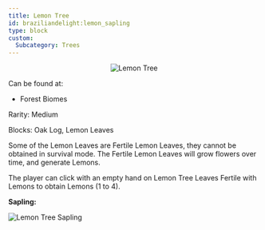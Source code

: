 ```yaml
---
title: Lemon Tree
id: braziliandelight:lemon_sapling
type: block
custom:
  Subcategory: Trees
---
```


<p align="center">
    <img src="https://github.com/danbrown/deltaboxwiki/blob/main/docs/braziliandelight/.assets/images/brazilliandelight/trees/lemon_tree.png?raw=true"
         alt="Lemon Tree"
         style={{width: "300px", height: "360px", imageRendering: "pixelated"}}
    />
</p>

Can be found at:

- Forest Biomes

Rarity: Medium

Blocks: Oak Log, Lemon Leaves

Some of the Lemon Leaves are Fertile Lemon Leaves, they cannot be obtained in survival mode. The Fertile Lemon Leaves will grow flowers over time, and generate Lemons.

The player can click with an empty hand on Lemon Tree Leaves Fertile with Lemons to obtain Lemons (1 to 4).

**Sapling:**

<p align="left">
    <img src="https://github.com/danbrown/deltaboxwiki/blob/main/docs/braziliandelight/.assets/item/braziliandelight/lemon_sapling.png?raw=true"
         alt="Lemon Tree Sapling"
         style={{width: "128px", height: "128px", imageRendering: "pixelated"}}
    />
</p>